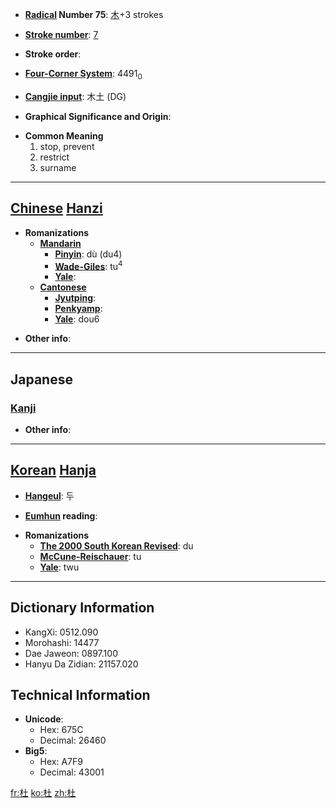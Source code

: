 * '''[[Wiktionary:Chinese radical index| Radical]] Number 75''': [[Wiktionary:Chinese radical index 木|木]]+3 strokes

* '''[[Wiktionary:Chinese total strokes index|Stroke number]]''': [[Wiktionary:Chinese total strokes index 7|7]]

* '''Stroke order''': 

* '''[[Wiktionary:Chinese four corner index|Four-Corner System]]''': 4491<sub>0</sub>

* '''[[Wiktionary:Chinese Cangjie index|Cangjie input]]''': 木土 (DG)

* '''Graphical Significance and Origin''': 

* '''Common Meaning'''
*#stop, prevent
*# restrict
*# surname


----

== [[Chinese]] [[Hanzi]] ==

* '''Romanizations'''
** '''[[Mandarin]]'''
*** '''[[Pinyin]]''': dù (du4)
*** '''[[Wade-Giles]]''': tu<sup>4</sup>
*** '''[[Yale]]''': 
** '''[[Cantonese]]'''
*** '''[[Jyutping]]''':
*** '''[[Penkyamp]]''': 
*** '''[[Yale]]''': dou6

* '''Other info''': 

----

==Japanese==
===[[Kanji]]===
{{kanji|on readings=[[ど]] (do), [[と]] (to), [[ず]] (zu)
|kun readings=[[やまなし]] (yamanashi), [[ふさぐ]] (fusagu), [[もり]] (mori)
}}

* '''Other info''':  

----

== [[Korean]] [[Hanja]] ==

* '''[[Hangeul]]''': 두

* '''[[Eumhun]] reading''': 

* '''Romanizations'''
** '''[[The 2000 South Korean Revised Romanization|The 2000 South Korean Revised]]''': du
** '''[[McCune-Reischauer]]''': tu
** '''[[Yale]]''': twu

----

== Dictionary Information ==

* KangXi: 0512.090
* Morohashi: 14477
* Dae Jaweon: 0897.100
* Hanyu Da Zidian: 21157.020

== Technical Information ==

* '''Unicode''':
** Hex: 675C
** Decimal: 26460
* '''Big5''':
** Hex: A7F9
** Decimal: 43001

[[fr:杜]]
[[ko:杜]]
[[zh:杜]]